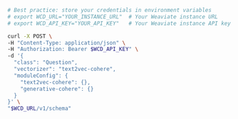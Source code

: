 

<Tabs groupId="languages">
<TabItem value="py" label="Python">

  <FilteredTextBlock
    text={PyCode}
    startMarker="# CreateCollection"
    endMarker="# END CreateCollection"
    language="py"
    title="quickstart_create_collection.py"
  />

</TabItem>

<TabItem value="js" label="JS/TS">

<FilteredTextBlock
  text={TSCode}
  startMarker="// CreateCollection"
  endMarker="// END CreateCollection"
  language="ts"
  title="quickstart_create_collection.ts"
/>

</TabItem>

<TabItem value="go" label="Go">
<FilteredTextBlock
  text={GoCode}
  startMarker="// START CreateCollection"
  endMarker="// END CreateCollection"
  language="goraw"
  title="quickstart/2_1_create_collection/main.go"
/>
</TabItem>

<TabItem value="java" label="Java">
<FilteredTextBlock
  text={JavaCode}
  startMarker="// START CreateCollection"
  endMarker="// END CreateCollection"
  language="javaraw"
  title="quickstart/CreateCollection.java"
/>

</TabItem>

<TabItem value="curl" label="Curl">

```bash
# Best practice: store your credentials in environment variables
# export WCD_URL="YOUR_INSTANCE_URL"  # Your Weaviate instance URL
# export WCD_API_KEY="YOUR_API_KEY"   # Your Weaviate instance API key

curl -X POST \
-H "Content-Type: application/json" \
-H "Authorization: Bearer $WCD_API_KEY" \
-d '{
  "class": "Question",
  "vectorizer": "text2vec-cohere",
  "moduleConfig": {
    "text2vec-cohere": {},
    "generative-cohere": {}
  }
}' \
"$WCD_URL/v1/schema"
```

</TabItem>
</Tabs>
